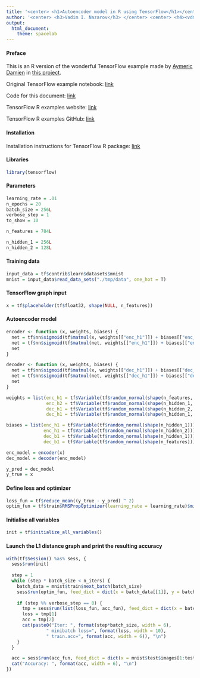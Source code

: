 ```yaml
---
title: '<center> <h1>Autoencoder model in R using TensorFlow</h1></center>'
author: '<center> <h3>Vadim I. Nazarov</h3> </center> <center> <h4><vdm.nazarov@gmail.com></h4> </center>'
output: 
  html_document: 
    theme: spacelab
---
```


#### Preface
This is an R version of the wonderful TensorFlow example made by [Aymeric Damien](https://github.com/aymericdamien) in [this project](https://github.com/aymericdamien/TensorFlow-Examples/).

Original TensorFlow example notebook: [link](https://github.com/aymericdamien/TensorFlow-Examples/blob/master/notebooks/3_NeuralNetworks/autoencoder.ipynb)

Code for this document: [link](https://github.com/vadimnazarov/tensorflow-r-examples/3_NeuralNetworks/autoencoder.Rmd)

TensorFlow R examples website: [link](https://vadimnazarov.github.io/tensorflow-r-examples/)

TensorFlow R examples GitHub: [link](https://github.com/vadimnazarov/tensorflow-r-examples/)

#### Installation
Installation instructions for TensorFlow R package: [link](https://rstudio.github.io/tensorflow/)

#### Libraries
```r
library(tensorflow)
```

#### Parameters
```r
learning_rate = .01
n_epochs = 20
batch_size = 256L
verbose_step = 1
to_show = 10

n_features = 784L

n_hidden_1 = 256L
n_hidden_2 = 128L
```

#### Training data
```r
input_data = tf$contrib$learn$datasets$mnist
mnist = input_data$read_data_sets("./tmp/data", one_hot = T)
```

#### TensorFlow graph input
```r
x = tf$placeholder(tf$float32, shape(NULL, n_features))
```

#### Autoencoder model
```r
encoder <- function (x, weights, biases) {
  net = tf$nn$sigmoid(tf$matmul(x, weights[["enc_h1"]]) + biases[["enc_b1"]])
  net = tf$nn$sigmoid(tf$matmul(net, weights[["enc_h1"]]) + biases[["enc_b1"]])
  net
}

decoder <- function (x, weights, biases) {
  net = tf$nn$sigmoid(tf$matmul(x, weights[["dec_h1"]]) + biases[["dec_b1"]])
  net = tf$nn$sigmoid(tf$matmul(net, weights[["dec_h1"]]) + biases[["dec_b1"]])
  net
}

weights = list(enc_h1 = tf$Variable(tf$random_normal(shape(n_features, n_hidden_1))),
               enc_h2 = tf$Variable(tf$random_normal(shape(n_hidden_1, n_hidden_2))),
               dec_h1 = tf$Variable(tf$random_normal(shape(n_hidden_2, n_hidden_1))),
               dec_h1 = tf$Variable(tf$random_normal(shape(n_hidden_1, n_features))))

biases = list(enc_h1 = tf$Variable(tf$random_normal(shape(n_hidden_1))), 
              enc_h1 = tf$Variable(tf$random_normal(shape(n_hidden_2))), 
              dec_b1 = tf$Variable(tf$random_normal(shape(n_hidden_1))),
              dec_b1 = tf$Variable(tf$random_normal(shape(n_features))))

enc_model = encoder(x)
dec_model = decoder(enc_model)

y_pred = dec_model
y_true = x
```

#### Define loss and optimizer
```r
loss_fun = tf$reduce_mean((y_true - y_pred) ^ 2)
optim_fun = tf$train$RMSPropOptimizer(learning_rate = learning_rate)$minimize(loss_fun)
```

#### Initialise all variables
```r
init = tf$initialize_all_variables()
```

#### Launch the L1 distance graph and print the resulting accuracy
```r
with(tf$Session() %as% sess, {
  sess$run(init)
  
  step = 1
  while (step * batch_size < n_iters) {
    batch_data = mnist$train$next_batch(batch_size)
    sess$run(optim_fun, feed_dict = dict(x = batch_data[[1]], y = batch_data[[2]], keep_prob = dropout))
    
    if (step %% verbose_step == 0) {
      tmp = sess$run(list(loss_fun, acc_fun), feed_dict = dict(x = batch_data[[1]], y = batch_data[[2]], keep_prob = 1.))
      loss = tmp[1]
      acc = tmp[2]
      cat(paste0("Iter: ", format(step*batch_size, width = 6), 
               " minibatch loss=", format(loss, width = 10), 
               " train.acc=", format(acc, width = 6)), "\n")
    }
  }

  acc = sess$run(acc_fun, feed_dict = dict(x = mnist$test$images[1:test_size, ], y = mnist$test$labels[1:test_size, ], keep_prob = 1.))
  cat("Accuracy: ", format(acc, width = 6), "\n")
})
```